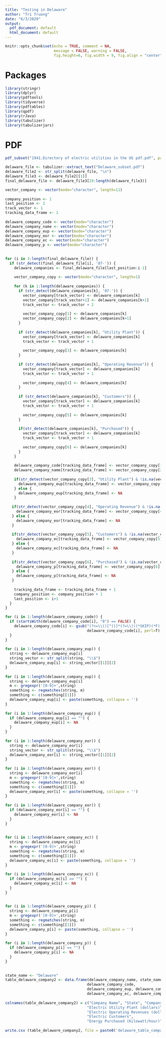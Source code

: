 ```yaml
--- 
title: "Testing in Delaware" 
author: "Tri Truong" 
date: "6/3/2020" 
output:  
  pdf_document: default 
  html_document: default 
--- 
```

  
```r
knitr::opts_chunk$set(echo = TRUE, comment = NA,  
                      message = FALSE, warning = FALSE, 
                      fig.height=6, fig.width = 9, fig.align = "center") 
``` 
  
# Packages 
  
```r
library(stringr) 
library(dplyr) 
library(pdftools) 
library(tidyverse) 
library(pdftables) 
library(qpdf) 
library(rJava) 
library(tabulizer) 
library(tabulizerjars) 
``` 
  
# PDF 
  
```r
pdf_subset("1941.Directory of electric utilities in the US pdf.pdf", page= 164:167, output= "Delaware_subset.pdf") 
``` 
  
  
```r
delaware_file <- tabulizer::extract_text("Delaware_subset.pdf") 
delaware_file2 <- str_split(delaware_file, "\n") 
delaware_file3 <- delaware_file2[[1]] 
final_delaware_file <- delaware_file3[29:length(delaware_file3)] 
``` 
  
```r
vector_company <- vector(mode="character", length=11) 
  
company_position <- 1 
last_position <- 1 
track_vector <- 1 
tracking_data_frame <- 1 
  
delaware_company_code <- vector(mode="character") 
delaware_company_name <- vector(mode="character") 
delaware_company_eup <- vector(mode="character") 
delaware_company_eor <- vector(mode="character") 
delaware_company_ec <- vector(mode="character") 
delaware_company_p <- vector(mode="character") 
  
  
for (i in 3:length(final_delaware_file)) { 
  if (str_detect(final_delaware_file[i], '07-')) { 
    delaware_companies <- final_delaware_file[last_position:i-1] 
     
    vector_company_copy <- vector(mode="character", length=1) 
     
    for (k in 1:length(delaware_companies)) { 
      if (str_detect(delaware_companies[k], '07-')) { 
        vector_company[track_vector] <- delaware_companies[k] 
        vector_company[track_vector+1] <- delaware_companies[k+1] 
        track_vector <- track_vector + 2 
         
        vector_company_copy[1] <- delaware_companies[k] 
        vector_company_copy[2] <- delaware_companies[k+1] 
      } 
       
      if (str_detect(delaware_companies[k], "Utility Plant")) { 
        vector_company[track_vector] <- delaware_companies[k] 
        track_vector <- track_vector + 1 
         
        vector_company_copy[3] <- delaware_companies[k] 
      } 
       
      if (str_detect(delaware_companies[k], "Operating Revenue")) { 
        vector_company[track_vector] <- delaware_companies[k] 
        track_vector <- track_vector + 1 
         
        vector_company_copy[4] <- delaware_companies[k] 
      } 
       
      if (str_detect(delaware_companies[k], "Customers")) { 
        vector_company[track_vector] <- delaware_companies[k] 
        track_vector <- track_vector + 1 
         
        vector_company_copy[5] <- delaware_companies[k] 
      } 
       
      if(str_detect(delaware_companies[k], "Purchased")) { 
        vector_company[track_vector] <- delaware_companies[k] 
        track_vector <- track_vector + 1 
         
        vector_company_copy[6] <- delaware_companies[k] 
      } 
    } 
    
    delaware_company_code[tracking_data_frame] <- vector_company_copy[1] 
    delaware_company_name[tracking_data_frame] <- vector_company_copy[2] 
     
    if(str_detect(vector_company_copy[3], "Utility Plant") & !is.na(vector_company_copy[3])) { 
      delaware_company_eup[tracking_data_frame] <- vector_company_copy[3] 
    } else { 
      delaware_company_eup[tracking_data_frame] <- NA 
    } 
     
   if(str_detect(vector_company_copy[4], "Operating Revenue") & !is.na(vector_company_copy[4])) { 
     delaware_company_eor[tracking_data_frame] <- vector_company_copy[4] 
   } else { 
     delaware_company_eor[tracking_data_frame] <- NA 
   } 
  
   if(str_detect(vector_company_copy[5], "Customers") & !is.na(vector_company_copy[5])) { 
     delaware_company_ec[tracking_data_frame] <- vector_company_copy[5] 
   } else { 
     delaware_company_ec[tracking_data_frame] <- NA 
   } 
  
   if(str_detect(vector_company_copy[6], "Purchased") & !is.na(vector_company_copy[6])) { 
     delaware_company_p[tracking_data_frame] <- vector_company_copy[6] 
   } else { 
     delaware_company_p[tracking_data_frame] <- NA 
   } 
  
    tracking_data_frame <- tracking_data_frame + 1 
    company_position <- company_position + 1 
    last_position <- i+1 
  } 
} 
``` 
  
  
```r
for (i in 1:length(delaware_company_code)) { 
  if (startsWith(delaware_company_code[i], "0") == FALSE) { 
    delaware_company_code[i] <- gsub("(?<=\\()[^()]*(?=\\))(*SKIP)(*F)|.", "",  
                                     delaware_company_code[i], perl=T) 
  } 
} 
  
for (i in 1:length(delaware_company_eup)) { 
  string <- delaware_company_eup[i] 
  string_vector <- str_split(string, "\\$") 
  delaware_company_eup[i] <- string_vector[[1]][2] 
} 
  
for (i in 1:length(delaware_company_eup)) { 
  string <- delaware_company_eup[i] 
  m <- gregexpr('[0-9]+',string) 
  something <- regmatches(string, m) 
  something <- c(something[[1]]) 
  delaware_company_eup[i] <- paste(something, collapse = '') 
} 
  
for (i in 1:length(delaware_company_eup)) { 
  if (delaware_company_eup[i] == "") { 
    delaware_company_eup[i] <- NA 
  } 
} 
  
for (i in 1:length(delaware_company_eor)) { 
  string <- delaware_company_eor[i] 
  string_vector <- str_split(string, "\\$") 
  delaware_company_eor[i] <- string_vector[[1]][2] 
} 
  
for (i in 1:length(delaware_company_eor)) { 
  string <- delaware_company_eor[i] 
  m <- gregexpr('[0-9]+',string) 
  something <- regmatches(string, m) 
  something <- c(something[[1]]) 
  delaware_company_eor[i] <- paste(something, collapse = '') 
} 
  
for (i in 1:length(delaware_company_eor)) { 
  if (delaware_company_eor[i] == "") { 
    delaware_company_eor[i] <- NA 
  } 
} 
  
  
for (i in 1:length(delaware_company_ec)) { 
  string <- delaware_company_ec[i] 
  m <- gregexpr('[0-9]+',string) 
  something <- regmatches(string, m) 
  something <- c(something[[1]]) 
  delaware_company_ec[i] <- paste(something, collapse = '') 
} 
  
for (i in 1:length(delaware_company_ec)) { 
  if (delaware_company_ec[i] == "") { 
    delaware_company_ec[i] <- NA 
  } 
} 
  
  
for (i in 1:length(delaware_company_p)) { 
  string <- delaware_company_p[i] 
  m <- gregexpr('[0-9]+',string) 
  something <- regmatches(string, m) 
  something <- c(something[[1]]) 
  delaware_company_p[i] <- paste(something, collapse = '') 
} 
  
for (i in 1:length(delaware_company_p)) { 
  if (delaware_company_p[i] == "") { 
    delaware_company_p[i] <- NA 
  } 
} 
  
  
state_name <- "Delaware" 
table_delaware_company2 <- data.frame(delaware_company_name, state_name,  
                                     delaware_company_code,  
                                     delaware_company_eup, delaware_company_eor, 
                                     delaware_company_ec, delaware_company_p) 
  
colnames(table_delaware_company2) = c("Company Name", "State", "Company Code",  
                                     "Electric Utility Plant (dollars)",  
                                     "Electric Operating Revenues (dollars)", 
                                     "Electric Customers",  
                                     "Energy Purchased (Kilowatt/hour)") 
  
write.csv (table_delaware_company2, file = paste0('delaware_table_company_1941', '.csv')) 
``` 
 
 